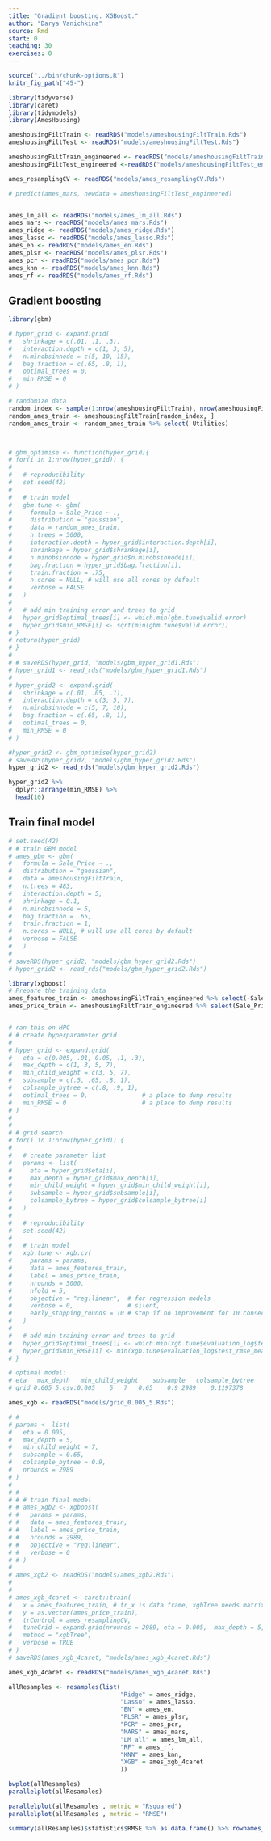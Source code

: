 ```yaml
---
title: "Gradient boosting. XGBoost."
author: "Darya Vanichkina"
source: Rmd
start: 0
teaching: 30
exercises: 0
---
```

```r
source("../bin/chunk-options.R")
knitr_fig_path("45-")
```


```r
library(tidyverse)
library(caret)
library(tidymodels)
library(AmesHousing)
```

```r
ameshousingFiltTrain <- readRDS("models/ameshousingFiltTrain.Rds")
ameshousingFiltTest <- readRDS("models/ameshousingFiltTest.Rds")

ameshousingFiltTrain_engineered <- readRDS("models/ameshousingFiltTrain_engineered.Rds")
ameshousingFiltTest_engineered <-readRDS("models/ameshousingFiltTest_engineered.Rds")

ames_resamplingCV <- readRDS("models/ames_resamplingCV.Rds")

# predict(ames_mars, newdata = ameshousingFiltTest_engineered)


ames_lm_all <- readRDS("models/ames_lm_all.Rds")
ames_mars <- readRDS("models/ames_mars.Rds")
ames_ridge <- readRDS("models/ames_ridge.Rds")
ames_lasso <- readRDS("models/ames_lasso.Rds")
ames_en <- readRDS("models/ames_en.Rds")
ames_plsr <- readRDS("models/ames_plsr.Rds")
ames_pcr <- readRDS("models/ames_pcr.Rds")
ames_knn <- readRDS("models/ames_knn.Rds")
ames_rf <- readRDS("models/ames_rf.Rds")
```




## Gradient boosting
```r
library(gbm)

# hyper_grid <- expand.grid(
#   shrinkage = c(.01, .1, .3),
#   interaction.depth = c(1, 3, 5),
#   n.minobsinnode = c(5, 10, 15),
#   bag.fraction = c(.65, .8, 1), 
#   optimal_trees = 0,              
#   min_RMSE = 0                   
# )

# randomize data
random_index <- sample(1:nrow(ameshousingFiltTrain), nrow(ameshousingFiltTrain))
random_ames_train <- ameshousingFiltTrain[random_index, ]
random_ames_train <- random_ames_train %>% select(-Utilities)



# gbm_optimise <- function(hyper_grid){
# for(i in 1:nrow(hyper_grid)) {
#   
#   # reproducibility
#   set.seed(42)
#   
#   # train model
#   gbm.tune <- gbm(
#     formula = Sale_Price ~ .,
#     distribution = "gaussian",
#     data = random_ames_train,
#     n.trees = 5000,
#     interaction.depth = hyper_grid$interaction.depth[i],
#     shrinkage = hyper_grid$shrinkage[i],
#     n.minobsinnode = hyper_grid$n.minobsinnode[i],
#     bag.fraction = hyper_grid$bag.fraction[i],
#     train.fraction = .75,
#     n.cores = NULL, # will use all cores by default
#     verbose = FALSE
#   )
#   
#   # add min training error and trees to grid
#   hyper_grid$optimal_trees[i] <- which.min(gbm.tune$valid.error)
#   hyper_grid$min_RMSE[i] <- sqrt(min(gbm.tune$valid.error))
# }
# return(hyper_grid)
# }
# 
# # saveRDS(hyper_grid, "models/gbm_hyper_grid1.Rds")
# hyper_grid1 <- read_rds("models/gbm_hyper_grid1.Rds")
# 
# hyper_grid2 <- expand.grid(
#   shrinkage = c(.01, .05, .1),
#   interaction.depth = c(3, 5, 7),
#   n.minobsinnode = c(5, 7, 10),
#   bag.fraction = c(.65, .8, 1), 
#   optimal_trees = 0,             
#   min_RMSE = 0                  
# )

#hyper_grid2 <- gbm_optimise(hyper_grid2)
# saveRDS(hyper_grid2, "models/gbm_hyper_grid2.Rds")
hyper_grid2 <- read_rds("models/gbm_hyper_grid2.Rds")

hyper_grid2 %>%
  dplyr::arrange(min_RMSE) %>%
  head(10)
```


## Train final model

```r
# set.seed(42)
# # train GBM model
# ames_gbm <- gbm(
#   formula = Sale_Price ~ .,
#   distribution = "gaussian",
#   data = ameshousingFiltTrain,
#   n.trees = 483,
#   interaction.depth = 5,
#   shrinkage = 0.1,
#   n.minobsinnode = 5,
#   bag.fraction = .65, 
#   train.fraction = 1,
#   n.cores = NULL, # will use all cores by default
#   verbose = FALSE
#   )  
# 
# saveRDS(hyper_grid2, "models/gbm_hyper_grid2.Rds")
# hyper_grid2 <- read_rds("models/gbm_hyper_grid2.Rds")
```



```r
library(xgboost)
# Prepare the training data
ames_features_train <- ameshousingFiltTrain_engineered %>% select(-Sale_Price) %>% as.matrix()
ames_price_train <- ameshousingFiltTrain_engineered %>% select(Sale_Price) %>% as.matrix()


# ran this on HPC
# # create hyperparameter grid
# 
# hyper_grid <- expand.grid(
#   eta = c(0.005, .01, 0.05, .1, .3),
#   max_depth = c(1, 3, 5, 7),
#   min_child_weight = c(3, 5, 7),
#   subsample = c(.5, .65, .8, 1),
#   colsample_bytree = c(.8, .9, 1),
#   optimal_trees = 0,               # a place to dump results
#   min_RMSE = 0                     # a place to dump results
# )
# 
# 
# # grid search
# for(i in 1:nrow(hyper_grid)) {
# 
#   # create parameter list
#   params <- list(
#     eta = hyper_grid$eta[i],
#     max_depth = hyper_grid$max_depth[i],
#     min_child_weight = hyper_grid$min_child_weight[i],
#     subsample = hyper_grid$subsample[i],
#     colsample_bytree = hyper_grid$colsample_bytree[i]
#   )
# 
#   # reproducibility
#   set.seed(42)
# 
#   # train model
#   xgb.tune <- xgb.cv(
#     params = params,
#     data = ames_features_train,
#     label = ames_price_train,
#     nrounds = 5000,
#     nfold = 5,
#     objective = "reg:linear",  # for regression models
#     verbose = 0,               # silent,
#     early_stopping_rounds = 10 # stop if no improvement for 10 consecutive trees
#   )
# 
#   # add min training error and trees to grid
#   hyper_grid$optimal_trees[i] <- which.min(xgb.tune$evaluation_log$test_rmse_mean)
#   hyper_grid$min_RMSE[i] <- min(xgb.tune$evaluation_log$test_rmse_mean)
# }

# optimal model:
# eta	max_depth	min_child_weight	subsample	colsample_bytree	optimal_trees	min_RMSE
# grid_0.005_5.csv:0.005	5	7	0.65	0.9	2989	0.1197378

ames_xgb <- readRDS("models/grid_0.005_5.Rds")

# #
# params <- list(
#   eta = 0.005,
#   max_depth = 5,
#   min_child_weight = 7,
#   subsample = 0.65,
#   colsample_bytree = 0.9,
#   nrounds = 2989
# )
# 
# # 
# # # train final model
# # ames_xgb2 <- xgboost(
# #   params = params,
# #   data = ames_features_train,
# #   label = ames_price_train,
# #   nrounds = 2989,
# #   objective = "reg:linear",
# #   verbose = 0
# # )
# 
# ames_xgb2 <- readRDS("models/ames_xgb2.Rds")
# 
# 
# ames_xgb_4caret <- caret::train(
#   x = ames_features_train, # tr_x is data frame, xgbTree needs matrix
#   y = as.vector(ames_price_train),
#   trControl = ames_resamplingCV,
#   tuneGrid = expand.grid(nrounds = 2989, eta = 0.005,  max_depth = 5,  min_child_weight = 7,  subsample = 0.65,  colsample_bytree = 0.9 , gamma = 0),
#   method = "xgbTree",
#   verbose = TRUE
# )
# saveRDS(ames_xgb_4caret, "models/ames_xgb_4caret.Rds")

ames_xgb_4caret <- readRDS("models/ames_xgb_4caret.Rds")


```


```r
allResamples <- resamples(list(
                               "Ridge" = ames_ridge,
                               "Lasso" = ames_lasso,
                               "EN" = ames_en,
                               "PLSR" = ames_plsr, 
                               "PCR" = ames_pcr,
                               "MARS" = ames_mars,
                               "LM all" = ames_lm_all,
                               "RF" = ames_rf, 
                               "KNN" = ames_knn, 
                               "XGB" = ames_xgb_4caret
                               ))

bwplot(allResamples)
parallelplot(allResamples)

parallelplot(allResamples , metric = "Rsquared")
parallelplot(allResamples , metric = "RMSE")

summary(allResamples)$statistics$RMSE %>% as.data.frame() %>% rownames_to_column()  %>% arrange(Median)
```


